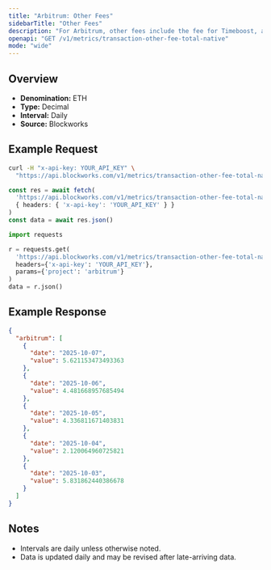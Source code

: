 ```yaml
---
title: "Arbitrum: Other Fees"
sidebarTitle: "Other Fees"
description: "For Arbitrum, other fees include the fee for Timeboost, an priroty auction for access to transactions with no delay compared to 200ms delay for the chain's sequencer"
openapi: "GET /v1/metrics/transaction-other-fee-total-native"
mode: "wide"
---
```


## Overview

- **Denomination:** ETH
- **Type:** Decimal
- **Interval:** Daily
- **Source:** Blockworks

## Example Request

<CodeGroup>

```bash cURL
curl -H "x-api-key: YOUR_API_KEY" \
  "https://api.blockworks.com/v1/metrics/transaction-other-fee-total-native?project=arbitrum"
```

```typescript TypeScript
const res = await fetch(
  'https://api.blockworks.com/v1/metrics/transaction-other-fee-total-native?project=arbitrum',
  { headers: { 'x-api-key': 'YOUR_API_KEY' } }
)
const data = await res.json()
```

```python Python
import requests

r = requests.get(
  'https://api.blockworks.com/v1/metrics/transaction-other-fee-total-native',
  headers={'x-api-key': 'YOUR_API_KEY'},
  params={'project': 'arbitrum'}
)
data = r.json()
```

</CodeGroup>

## Example Response

```json
{
  "arbitrum": [
    {
      "date": "2025-10-07",
      "value": 5.621153473493363
    },
    {
      "date": "2025-10-06",
      "value": 4.481668957685494
    },
    {
      "date": "2025-10-05",
      "value": 4.336811671403831
    },
    {
      "date": "2025-10-04",
      "value": 2.120064960725821
    },
    {
      "date": "2025-10-03",
      "value": 5.831862440386678
    }
  ]
}
```

## Notes
- Intervals are daily unless otherwise noted.
- Data is updated daily and may be revised after late-arriving data.